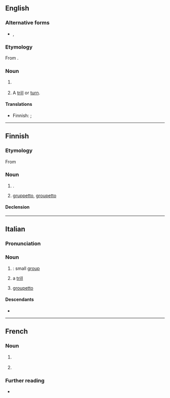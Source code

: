 ==English==

===Alternative forms===
* {{l|en|grupetto}}, {{l|en|groupetto}}

===Etymology===
From {{bor|en|it|gruppetto}}.

===Noun===
{{en-noun|gruppetti|s}}

# {{lb|en|cycle racing}} {{synonym of|en|autobus|t=a [[large#Adjective|large]] [[group#Noun|group]] of [[cyclist]]s who have [[fall behind|fallen behind]] the {{l|en|peloton|t=[[main#Adjective|main]] group of [[rider]]s}} in a [[race#Noun|race]]}}
# {{lb|en|music}} A [[trill#Noun|trill]] or [[turn#Noun|turn]].

====Translations====
{{trans-top|(''music'') trill or turn}}
* Finnish: {{t+|fi|trilli}} {{q|trill}}; {{t+|fi|kaksoishele}} {{q|turn}}
{{trans-mid}}
{{trans-bottom}}

{{trans-see|''synonym of'' autobus|autobus}}

----

==Finnish==

===Etymology===
From {{bor|fi|it|gruppetto}}

===Noun===
{{fi-noun}}

# {{lb|fi|music}} {{synonym of|fi|kaksoishele||turn}}.
# {{lb|fi|cycling}} [[#English|gruppetto]], [[groupetto]] {{gloss|group of cyclists at the rear from peloton}}

====Declension====
{{fi-decl-valo|gruppett|||o|a}}

----

==Italian==

===Pronunciation===
{{it-pr|gruppétto}}

===Noun===
{{it-noun|m}}

# {{diminutive of|it|gruppo}}: small [[group]]
# {{lb|it|music}} a [[trill]]
# {{lb|it|cycle racing}} [[groupetto]]

====Descendants====
* {{desc|ru|группе́тто|bor=1}}
----
==French==

===Noun===
{{fr-noun|m}}

# {{lb|fr|music}} {{l|en|gruppetto}}
# {{lb|fr|cycling}} {{l|en|gruppetto}}

===Further reading===
* {{R:TLFi}}